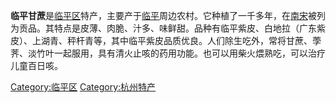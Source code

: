 {{Multiple issues|
{{Advert|time=2021-01-18T17:01:58+00:00}}
{{Original research|time=2021-01-18T17:01:58+00:00}}
{{Unreferenced|time=2021-01-26T02:28:03+00:00}}
}}
'''临平甘蔗'''是[[临平区|临平区]]特产，主要产于[[临平街道|临平]]周边农村。它种植了一千多年，在[[南宋|南宋]]被列为贡品。其特点是皮薄、肉脆、汁多、味鲜甜。品种有临平紫皮、白地拉（广东紫皮）、上湖青、秤杆青等，其中临平紫皮品质优良。人们除生吃外，常将甘蔗、荸荠、淡竹叶一起服用，具有清火止咳的药用功能。也可以用柴火煨熟吃，可以治疗儿童百日咳。

[[Category:临平区|Category:临平区]]
[[Category:杭州特产|Category:杭州特产]]
